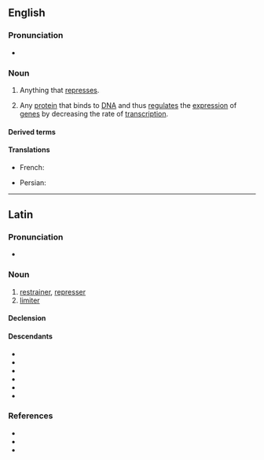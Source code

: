 {{also|Repressor}}
==English==

===Pronunciation===
* {{rhymes|en|ɛsə(ɹ)}}

===Noun===
{{wikipedia}}
{{en-noun}}

# Anything that [[repress]]es.
# {{lb|en|genetics}} Any [[protein]] that binds to [[DNA]] and thus [[regulate]]s the [[expression]] of [[gene]]s by decreasing the rate of [[transcription]].

====Derived terms====
{{der2|en
|corepressor
|antirepressor
|aporepressor
|transrepressor
|superrepressor}}

====Translations====
{{trans-top|protein that represses}}
* French: {{t+|fr|répresseur|m}}
{{trans-mid}}
* Persian: {{t|fa|سرکوبگر|tr=sarkūbgar}}
{{trans-bottom}}

----

==Latin==

===Pronunciation===
* {{la-IPA|repressor}}

===Noun===
{{la-noun|repressor<3>}}

# [[restrainer]], [[represser]]
# [[limiter]]

====Declension====
{{la-ndecl|repressor<3>}}

====Descendants====
{{top3}}
* {{desc|ca|repressor}}
* {{desc|fr|répresseur}}
* {{desc|gl|represor}}
* {{desc|it|repressore}}
* {{desc|pt|repressor}}
* {{desc|es|represor}}
{{bottom}}

===References===
* {{R:L&S}}
* {{R:Elementary Lewis}}
* {{R:Gaffiot}}
